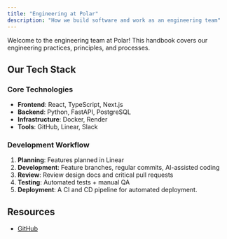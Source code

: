 ```yaml
---
title: "Engineering at Polar"
description: "How we build software and work as an engineering team"
---
```


Welcome to the engineering team at Polar! This handbook covers our engineering practices, principles, and processes.

## Our Tech Stack

### Core Technologies
- **Frontend**: React, TypeScript, Next.js
- **Backend**: Python, FastAPI, PostgreSQL
- **Infrastructure**: Docker, Render
- **Tools**: GitHub, Linear, Slack

### Development Workflow
1. **Planning**: Features planned in Linear
2. **Development**: Feature branches, regular commits, AI-assisted coding
3. **Review**: Review design docs and critical pull requests
4. **Testing**: Automated tests + manual QA
5. **Deployment**: A CI and CD pipeline for automated deployment.

## Resources

- [GitHub](https://github.com/polarsource)
